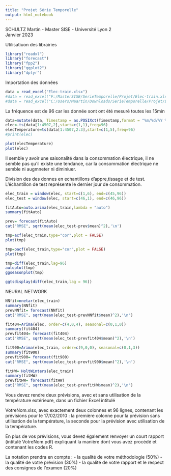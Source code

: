 ```yaml
---
title: "Projet Série Temporelle"
output: html_notebook
---
```

SCHULTZ Martin - Master SISE - Université Lyon 2 <br>
Janvier 2023


Utilisatiuon des librairies
```r
library("readxl")
library("forecast")
library("fpp2")
library("ggplot2")
library("dplyr")
```


Importation des données
```r
data = read_excel("Elec-train.xlsx")
#data = read_excel("F:/MasterSISE/SerieTemporelle/Projet/Elec-train.xlsx")
#data = read_excel("C:/Users/Maartin/Downloads/SerieTemporelle/Projet/Elec-train.xlsx")
```


La fréquence est de 96 car les donnée sont ont été mesuré toutes les 15min
```r
data=mutate(data, Timestamp = as.POSIXct(Timestamp,format = "%m/%d/%Y %H:%M"))
elec<-ts(data[1:4507,2],start=c(1,1),freq=96)
elecTemperature=ts(data[1:4507,2:3],start=c(1,5),freq=96)
#print(elec)
```



```r
plot(elecTemperature)
plot(elec)
```
Il semble y avoir une saisonalité dans la consommation électrique,
il ne semble pas qu'il existe une tendance, car la consommation électrique ne semble ni augmneter ni diminiuer.


Division des des donnes en echantillons d'appre,tissage et de test. L'échantillon de test représente le dernier jour de consommation.
```r
elec_train = window(elec, start=c(1,6), end=c(45,96))
elec_test = window(elec, start=c(46,1), end=c(46,96))
```


```r
fitAuto=auto.arima(elec_train,lambda = "auto")
summary(fitAuto)
```
```r
prev= forecast(fitAuto)
cat("RMSE", sqrt(mean(elec_test-prev$mean)^2),'\n')
```


```r
tmp=acf(elec_train,type="cor",plot = FALSE)
plot(tmp)
```

```r
tmp=pacf(elec_train,type="cor",plot = FALSE)
plot(tmp)
```

```r
tmp=diff(elec_train,lag=96)
autoplot(tmp)
ggseasonplot(tmp)
```
```r
ggtsdisplay(diff(elec_train,lag = 96))

```








NEURAL NETWORK

```r
NNfit=nnetar(elec_train)
summary(NNfit)
prevNNfit= forecast(NNfit)
cat("RMSE", sqrt(mean(elec_test-prevNNfit$mean)^2),'\n')
```










```r
fit404=Arima(elec, order=c(4,0,4), seasonal=c(0,1,0))
summary(fit404)
prevfit404= forecast(fit404)
cat("RMSE", sqrt(mean(elec_test-prevfit404$mean)^2),'\n')
```

```r
fit900=Arima(elec_train, order=c(9,0,0), seasonal=c(0,1,3))
summary(fit900)
prevfit900= forecast(fit900)
cat("RMSE", sqrt(mean(elec_test-prevfit900$mean)^2),'\n')

```










```r
fitHW= HoltWinters(elec_train)
summary(fitHW)
prevfitHW= forecast(fitHW)
cat("RMSE", sqrt(mean(elec_test-prevfitHW$mean)^2),'\n')
```











Vous devez rendre deux prévisions, avec et sans utilisation de la température extérieure, dans un fichier Excel intitulé

VotreNom.xlsx, avec exactement deux colonnes et 96 lignes, contenant les prévisions pour le 17/02/2010 : la première
colonne pour la prévision sans utilisation de la température, la seconde pour la prévision avec utilisation de la température.

En plus de vos prévisions, vous devez également renvoyer un court rapport (intitulé VotreNom.pdf) expliquant la manière dont vous avez procédé et contenant les codes R.

La notation prendra en compte :
- la qualité de votre méthodologie (50%)
- la qualité de votre prévision (30%)
- la qualité de votre rapport et le respect des consignes de l'examen (20%)